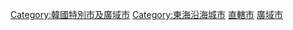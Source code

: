 {{catmore|仁川廣域市}}
{{DEFAULTSORT:Incheon Gwangyeoksi}}
{{Commonscat|Incheon}}

[[Category:韓國特別市及廣域市|Category:韓國特別市及廣域市]]
[[Category:東海沿海城市|Category:東海沿海城市]]
[[Category:1981年韓國建立|直轄市]]
[[Category:1995年韓國建立|廣域市]]